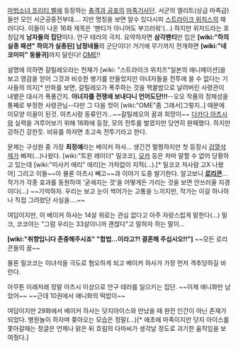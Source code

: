 [[마법소녀 프리티 벨]]에 등장하는 [[충격과 공포]]의 [[마족]][[기사]]단. 서군의 엘리트(상급 마족급)들만 모인 서군공중전부대.... 지만 명칭을 보면 알수 있다시피 [[스트라이크 위치스]]의 패러디다. 이들이 나온 16화 제목은 '팬티가 아니어도 부끄러워'(...) 하지만 위저드라는 호칭답게 '''남자들의 집단'''이다. 안구 테러의 극치. 요약하자면 '''삼각팬티'''만 입은 '''[wiki:"하의실종 패션" 하의가 실종된] 남정네들'''의 군단이다! 거기에 무기까지 전개하면 '''[wiki:"네코미미" 동물귀]'''까지 달린다! [[OME]]!!

설명에 의하면 갈릴레오라는 천재가 [wiki: "스트라이크 위치즈"일본의 애니메이션]을 보고 영감을 얻어 그것과 비슷한 병기를 만들었지만 아녀자들을 전투에 쓸 수 없다는 기사들의 의지[* 만화를 보면, 갈릴레오가 폭주하는 것을 핵꿀밤으로 날려버린 사령관이 내뱉은 대사가 폭풍간지. '''아녀자를 전쟁에 보내다니 언어도단!!!'''--오오 작품의 정체성을 통째로 부정한 사령관님--다만 그 다음 컷이 [wiki:"OME"좀 그래서]그렇지..] 때문에 이모양 이꼴이 된것. 아츠시랑 동류인가...~~갈릴레오의 꿈과 희망이~~ [[다카다 아츠시]]와 실력을 겨루어보기 위해 16화에 등장, 모의 전투를 벌였지만 당연히 완패했다. 하지만 강하긴 강한듯. 비유를 하자면 초고속 전투기라고 한다.

문제는 구성원 중 가장 '''최정예'''라는 베이커 하사... 생긴건 멀쩡하지만 첫 등장시 [[검열삭제]]가 삐져(...)나왔다. [wiki:"트윈 레이더" 밀코코], [[모카]] 등은 차마 말할 수 없어 당황하고 있는데 [wiki:"미사키 에리" 에리]는 가차없이 지적(...).[* 밀코코 저사람 고X 나왔어] 그리고 이들~~아 물론 아츠시 빼고~~과 이야기 도중 발기한다. 알고보니 '''[[로리콘]]'''... 작가가 각종 효과를 동원하여 '굳세지는 것'을 어떻게든 가리는 것을 보면 안쓰러울 지경이다(…) ~~기억하자. 우리는 보고 눈이 썩어가는 고통을 느끼지만, 작가는 이걸 하나하나 직접 그려왔단 사실을….~~

여담이지만, 이 베이커 하사는 14살 위로는 관심 없다고 아주 자랑스럽게 말한다(...) 밀크, 코코아는 "그럼 우리는 33살이니까 괜찮다"고 말하자 하는 말이...

'''[wiki:"취향입니다 존중해주시죠" "합법...이라고?! 결혼해 주십시오!!"]'''
~~모든 로리콘들의 꿈~~

물론 밀코코는 이녀석을 극도로 혐오하게 되고 베이커 하사가 가장 먼저 격추당하길 바란다.

아무튼 이래저래 정말 아츠시 이상으로 안구 테러를 일으키는 집단. ~~이제 애니화만 남았어~~ ~~근데 10권에서 애니화의 떡밥이~~

여담이지만 29화에서 베이커 하사는 닷지아이스와 만났을 때 완전 인간이 아닌 존재가 되었다. 병원놀이 하자며 쫒아오는 모습은 정말{...}[* 애초에 마족이지만 닷지 아이스를 쫓아갈때는 정글은 언제나 맑은 뒤 흐림의 다마씨가 생각날 정도로 괴기한 움직임을 보여줬다.]
